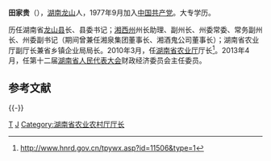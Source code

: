 '''田家贵'''（{{bd|1955年|1月||catIdx=T田}}），[[湖南|湖南]][[龙山|龙山]]人，1977年9月加入[[中国共产党|中国共产党]]。大专学历。

历任湖南省[[龙山县|龙山县]]长、县委书记；[[湘西州|湘西州]]州长助理、副州长、州委常委、常务副州长、州委副书记（期间曾兼任湘泉集团董事长、湘酒鬼公司董事长）；湖南省农业厅副厅长兼省乡镇企业局局长。2010年3月，任[[湖南省农业厅|湖南省农业厅]]厅长<ref>http://www.hnrd.gov.cn/tpywx.asp?id=11506&type=1{{dead link|date=2018年1月 |bot=InternetArchiveBot |fix-attempted=yes }}</ref>。2013年4月，任第十二届[[湖南省人民代表大会|湖南省人民代表大会]]财政经济委员会主任委员。

==参考文献==
<references/>

{{-}}
{{start box}}
{{s-gov|prc}}
{{s-before|[[程海波|程海波]]}}
{{s-title|[[湖南省农业厅|湖南省农业厅]]厅长|2010年3月-2013年4月}} 
{{s-after|[[刘宗林|刘宗林]]}}
{{s-before|[[龙新平|龙新平]]}}
{{s-title|[[湖南省乡镇企业局|湖南省乡镇企业局]]局长|2006年7月-2008年6月}} 
{{s-after|[[邓慈常|邓慈常]]}}
{{s-before|[[向后兴|向后兴]]}}
{{s-title|[[龙山县人民政府|龙山县人民政府]]县长|1992年7月-1995年6月}} 
{{s-after|[[杜崇烟|杜崇烟]]}}
{{s-ppo|cpc}}
{{s-before|[[王承荣|王承荣]]}}
{{s-title|[[中国共产党龙山县委员会|中国共产党龙山县委员会]]书记|1995年6月-1997年8月}} 
{{s-after|[[杜崇烟|杜崇烟]]}}
{{end box}}

[[Category:龙山县人|T]]
[[Category:田姓|J]]
[[Category:湖南省农业农村厅厅长|Category:湖南省农业农村厅厅长]]